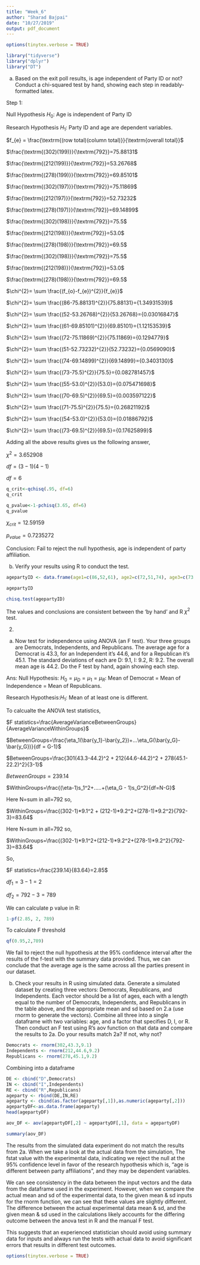 ---
title: "Week_6"
author: "Sharad Bajpai"
date: "10/27/2019"
output: pdf_document
---

```{r, include=FALSE}
options(tinytex.verbose = TRUE)
```
```{r}
library("tidyverse")
library("dplyr")
library("DT")

```

a. Based on the exit poll results, is age independent of Party ID or not? Conduct a chi-squared test by
hand, showing each step in readably-formatted latex.

Step 1:

Null Hypothesis $H_0$: Age is independent of Party ID

Research Hypothesis $H_1$: Party ID and age are dependent variables.

$f_{e} = \frac{\textrm{(row total)(column total)}}{\textrm{overall total}}$

$\frac{\textrm{(302)(199)}}{\textrm{792}}=75.88131$  

$\frac{\textrm{(212(199)}}{\textrm{792}}=53.26768$  

$\frac{\textrm{(278)(199)}}{\textrm{792}}=69.85101$  

$\frac{\textrm{(302)(197)}}{\textrm{792}}=75.11869$  

$\frac{\textrm{(212(197)}}{\textrm{792}}=52.73232$  

$\frac{\textrm{(278)(197)}}{\textrm{792}}=69.14899$   

$\frac{\textrm{(302)(198)}}{\textrm{792}}=75.5$  

$\frac{\textrm{(212(198)}}{\textrm{792}}=53.0$  

$\frac{\textrm{(278)(198)}}{\textrm{792}}=69.5$

$\frac{\textrm{(302)(198)}}{\textrm{792}}=75.5$  

$\frac{\textrm{(212(198)}}{\textrm{792}}=53.0$  

$\frac{\textrm{(278)(198)}}{\textrm{792}}=69.5$  

$\chi^{2}= \sum \frac{(f_{o}-f_{e})^{2}}{f_{e}}$  

$\chi^{2}= \sum \frac{(86-75.88131)^{2}}{75.88131}={1.34931539}$  

$\chi^{2}= \sum \frac{(52-53.26768)^{2}}{53.26768}={0.03016847}$  

$\chi^{2}= \sum \frac{(61-69.85101)^{2}}{69.85101}={1.12153539}$  

$\chi^{2}= \sum \frac{(72-75.11869)^{2}}{75.11869}={0.1294779}$  

$\chi^{2}= \sum \frac{(51-52.73232)^{2}}{52.73232}={0.0569090}$  

$\chi^{2}= \sum \frac{(74-69.14899)^{2}}{69.14899}={0.3403130}$ 

$\chi^{2}= \sum \frac{(73-75.5)^{2}}{75.5}={0.082781457}$  

$\chi^{2}= \sum \frac{(55-53.0)^{2}}{53.0}={0.075471698}$  

$\chi^{2}= \sum \frac{(70-69.5)^{2}}{69.5}={0.003597122}$  

$\chi^{2}= \sum \frac{(71-75.5)^{2}}{75.5}={0.26821192}$  

$\chi^{2}= \sum \frac{(54-53.0)^{2}}{53.0}={0.01886792}$  

$\chi^{2}= \sum \frac{(73-69.5)^{2}}{69.5}={0.17625899}$ 

Adding all the above results gives us the following answer,

$\chi^{2}= 3.652908$

$df = (3-1)(4-1)$  

$df = 6$  


```{r}
q_crit<-qchisq(.95, df=6)
q_crit

q_pvalue<-1-pchisq(3.65, df=6)
q_pvalue
```

$\chi_{crit}=12.59159$  

$p_{value}=0.7235272$  

Conclusion: Fail to reject the null hypothesis, age is independent of party affiliation.

b. Verify your results using R to conduct the test.

```{r '1b'}
agepartyID <- data.frame(age1=c(86,52,61), age2=c(72,51,74), age3=c(73,55,70), age4=c(71,54,73), row.names=c("Democrats","Independents","Republicans"))

agepartyID

chisq.test(agepartyID)

```

The values and conclusions are consistent between the 'by hand' and R $\chi^2$ test.


2.
a. Now test for independence using ANOVA (an F test). Your three groups are Democrats, Independents, and Republicans. The average age for a Democrat is 43.3, for an Independent it’s 44.6, and for a Republican it’s 45.1. The standard deviations of each are D: 9.1, I: 9.2, R: 9.2. The overall mean age is 44.2. Do the F test by hand, again showing each step.

Ans:
Null Hypothesis: $H_0=\mu_D=\mu_1=\mu_R$: Mean of Democrat = Mean of Independence = Mean of Republicans.

Research Hypothesis:$H_1$: Mean of at least one is different.

To calcualte the ANOVA test statistics,

$F statistics=\frac{AverageVarianceBetweenGroups}{AverageVarianceWithinGroups}$

$BetweenGroups=\frac{\eta_1(\bar{y_1}-\bar{y_2})+...\eta_G(\bar{y_G}-\bar{y_G})}{df = G-1}$

$BetweenGroups=\frac{301(43.3-44.2)^2 + 212(44.6-44.2)^2 + 278(45.1-22.2)^2}{3-1}$

$BetweenGroups=239.14$

$WithinGroups=\frac{(\eta-1)s_1^2+.....+(\eta_G - 1)s_G^2}{df=N-G}$

Here N=sum in all=792 so,

$WithinGroups=\frac{(302-1)*9.1^2 + (212-1)*9.2^2+(278-1)*9.2^2}{792-3}=83.64$

Here N=sum in all=792 so,

$WithinGroups=\frac{(302-1)*9.1^2+(212-1)*9.2^2+(278-1)*9.2^2}{792-3}=83.64$

So,

$F statistics=\frac{239.14}{83.64}=2.85$

$df_1=3-1=2$

$df_2=792-3=789$

We can calculate p value in R:
```{r}
1-pf(2.85, 2, 789)
```

To calculate F threshold
```{r}
qf(0.95,2,789)
```

We fail to reject the null hypothesis at the 95% confidence interval after the results of the f-test with the summary data provided. 
Thus, we can conclude that the average age is the same across all the parties present in our dataset.

b. Check your results in R using simulated data. Generate a simulated dataset by creating three vectors:
Democrats, Republicans, and Independents. Each vector should be a list of ages, each with a length equal
to the number of Democrats, Independents, and Republicans in the table above, and the appropriate mean and sd based on 2.a (use rnorm to generate the vectors). Combine all three into a single dataframe with two variables: age, and a factor that specifies D, I, or R. Then conduct an F test using R’s aov function on that data and compare the results to 2a. Do your results match 2a? If not, why not?

```{r}
Democrats <- rnorm(302,43.3,9.1)
Independents <- rnorm(212,44.6,9.2)
Republicans <- rnorm(278,45.1,9.2)
```

Combining into a dataframe

```{r}
DE <- cbind("D",Democrats)
IN <- cbind("I",Independents)
RE <- cbind("R",Republicans)
ageparty <- rbind(DE,IN,RE)
ageparty <- cbind(as.factor(ageparty[,1]),as.numeric(ageparty[,2]))
agepartyDF<-as.data.frame(ageparty)
head(agepartyDF)
```

```{r}
aov_DF <- aov(agepartyDF[,2] ~ agepartyDF[,1], data = agepartyDF)

summary(aov_DF)
```
The results from the simulated data experiment do not match the results from 2a. When we take a look at the actual data from the simulation, The fstat value with the experimental data, indicating we reject the null at the 95% confidence level in favor of the research hypothesis which is, "age is different between party affiliations", and they may be dependent variables.

We can see consistency in the data between the input vectors and the data from the dataframe used in the experiment. However, when we compare the actual mean and sd of the experimental data, to the given mean & sd inputs for the rnorm function, we can see that these values are slightly different. The difference between the actual experimental data mean & sd, and the given mean & sd used in the calculations likely accounts for the differing outcome between the anova test in R and the manual F test.

This suggests that an experienced statistician should avoid using summary data for inputs and always run the tests with actual data to avoid significant errors that results in different test outcomes.

```{r, include=FALSE}
options(tinytex.verbose = TRUE)
```
